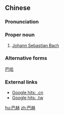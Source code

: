 ==Chinese==
{{zh-forms}}

===Pronunciation===
{{zh-pron
|m=Bāhè
|c=baa1 hak1
|cat=pn
}}

===Proper noun===
{{zh-proper noun}}

# [[w:Johann Sebastian Bach|Johann Sebastian Bach]]

===Alternative forms===
[[巴哈]]

===External links===
* [http://www.google.com.cn/search?as_q=&num=10&hl=zh-CN&btnG=Google+%E6%90%9C%E7%B4%A2&as_epq=%E5%B7%B4%E8%B5%AB&as_oq=&as_eq=&lr=&as_ft=i&as_filetype=&as_qdr=all&as_occt=any&as_dt=i&as_sitesearch=.cn&as_rights= Google hits: .cn]
* [http://www.google.com.tw/search?as_q=&num=10&hl=zh-TW&btnG=Google+%E6%90%9C%E5%B0%8B&as_epq=%E5%B7%B4%E8%B5%AB&as_oq=&as_eq=&lr=&as_ft=i&as_filetype=&as_qdr=all&as_occt=any&as_dt=i&as_sitesearch=.tw&as_rights=&safe=images Google hits: .tw]

[[hu:巴赫]]
[[zh:巴赫]]